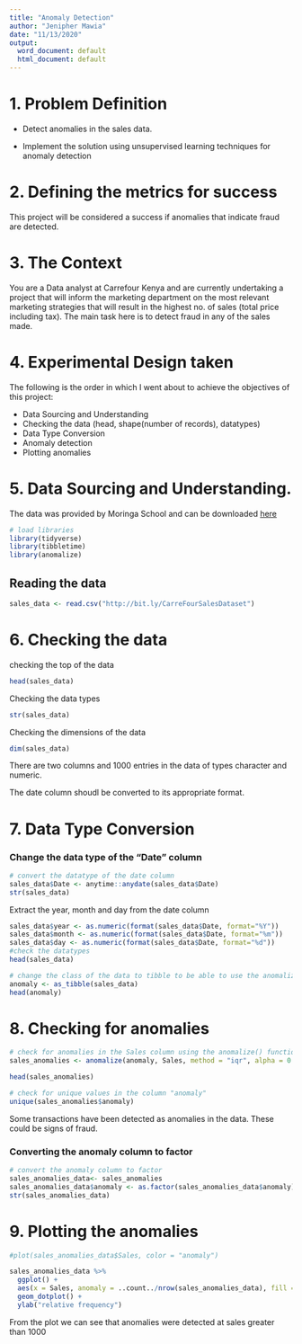 ```yaml
---
title: "Anomaly Detection"
author: "Jenipher Mawia"
date: "11/13/2020"
output:
  word_document: default
  html_document: default
---
```


# 1. Problem Definition

- Detect anomalies in the sales data.

- Implement the solution using unsupervised learning techniques for anomaly detection

# 2. Defining the metrics for success
This project will be considered a success if anomalies that indicate fraud are detected. 


# 3. The Context
You are a Data analyst at Carrefour Kenya and are currently undertaking a project that will inform the marketing department on the most relevant marketing strategies that will result in the highest no. of sales (total price including tax). The main task here is to detect fraud in any of the sales made. 

# 4. Experimental Design taken
The following is the order in which I went about to achieve the objectives of this project: 

- Data Sourcing and Understanding
- Checking the data (head, shape(number of records), datatypes)
- Data Type Conversion
- Anomaly detection
- Plotting anomalies

# 5. Data Sourcing and Understanding. 
The data was provided by Moringa School and can be downloaded [here](http://bit.ly/CarreFourSalesDataset)


```r
# load libraries
library(tidyverse)
library(tibbletime)
library(anomalize)
```

## Reading the data 

```r
sales_data <- read.csv("http://bit.ly/CarreFourSalesDataset")
```

# 6. Checking the data

checking the top of the data

```r
head(sales_data)
```

Checking the data types

```r
str(sales_data)
```

Checking the dimensions of the data

```r
dim(sales_data)
```
There are two columns and 1000 entries in the data of types character and numeric. 

The date column shoudl be converted to its appropriate format. 

# 7. Data Type Conversion

### Change the data type of the "Date" column 
```r
# convert the datatype of the date column
sales_data$Date <- anytime::anydate(sales_data$Date)
str(sales_data)
```

Extract the year, month and day from the date column

```r
sales_data$year <- as.numeric(format(sales_data$Date, format="%Y"))
sales_data$month <- as.numeric(format(sales_data$Date, format="%m"))
sales_data$day <- as.numeric(format(sales_data$Date, format="%d"))
#check the datatypes
head(sales_data)

```


```r
# change the class of the data to tibble to be able to use the anomalize function
anomaly <- as_tibble(sales_data)
head(anomaly)
```

# 8. Checking for anomalies

```r
# check for anomalies in the Sales column using the anomalize() function
sales_anomalies <- anomalize(anomaly, Sales, method = "iqr", alpha = 0.1, max_anoms = 0.2, verbose = FALSE)

head(sales_anomalies)
```

```r
# check for unique values in the column "anomaly"
unique(sales_anomalies$anomaly)
```

Some transactions have been detected as anomalies in the data. These could be signs of fraud.  

### Converting the anomaly column to factor

```r
# convert the anomaly column to factor
sales_anomalies_data<- sales_anomalies
sales_anomalies_data$anomaly <- as.factor(sales_anomalies_data$anomaly)
str(sales_anomalies_data)
```

# 9. Plotting the anomalies

```r
#plot(sales_anomalies_data$Sales, color = "anomaly")

sales_anomalies_data %>% 
  ggplot() +
  aes(x = Sales, anomaly = ..count../nrow(sales_anomalies_data), fill = anomaly) +
  geom_dotplot() +
  ylab("relative frequency")
```

From the plot we can see that anomalies were detected at sales greater than 1000
         
